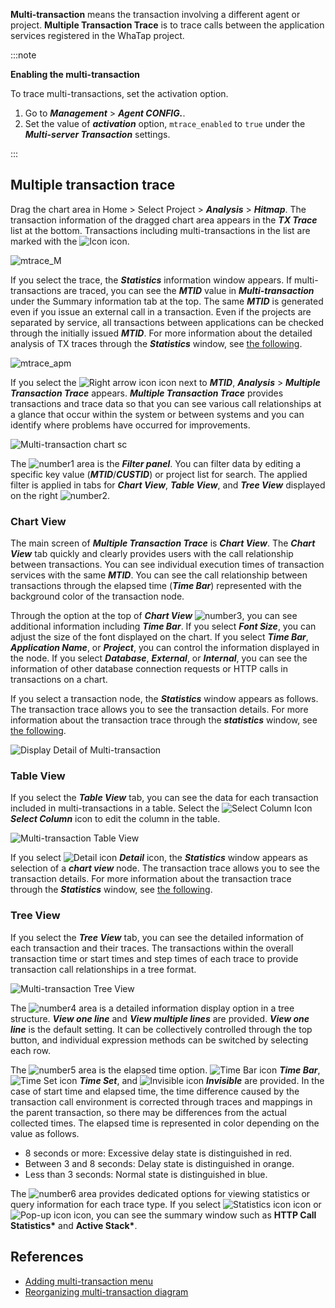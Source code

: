 **Multi-transaction** means the transaction involving a different agent or project. **Multiple Transaction Trace** is to trace calls between the application services registered in the WhaTap project. 

:::note

**Enabling the multi-transaction**

To trace multi-transactions, set the activation option. 

1.  Go to **_Management_** > **_Agent CONFIG._**. 
2.  Set the value of **_activation_** option, `mtrace_enabled` to `true` under the **_Multi-server Transaction_** settings.

:::

## Multiple transaction trace

Drag the chart area in Home > Select Project > **_Analysis_** > **_Hitmap_**. The transaction information of the dragged chart area appears in the **_TX Trace_** list at the bottom. Transactions including multi-transactions in the list are marked with the ![Icon](/img/ic-s-mult-transation.svg) icon.

![mtrace_M](/img/tx-trace-table.png)

If you select the trace, the **_Statistics_** information window appears. If multi-transactions are traced, you can see the **_MTID_** value in **_Multi-transaction_** under the Summary information tab at the top. The same **_MTID_** is generated even if you issue an external call in a transaction. Even if the projects are separated by service, all transactions between applications can be checked through the initially issued **_MTID_**. For more information about the detailed analysis of TX traces through the **_Statistics_** window, see [the following](trs-profile#details).

![mtrace_apm](/img/tx-trace-dt-up.png)

If you select the ![Right arrow icon](/img/ic-arrow-right.svg) icon next to **_MTID_**, **_Analysis_** > **_Multiple Transaction Trace_** appears. **_Multiple Transaction Trace_** provides transactions and trace data so that you can see various call relationships at a glance that occur within the system or between systems and you can identify where problems have occurred for improvements. 

![Multi-transaction chart sc](/img/multi-tx-cht.png)

The ![number1](/img/number-01.png) area is the **_Filter panel_**. You can filter data by editing a specific key value (**_MTID_**/**_CUSTID_**) or project list for search. The applied filter is applied in tabs for **_Chart View_**, **_Table View_**, and **_Tree View_** displayed on the right ![number2](/img/number-02.png).

### Chart View

The main screen of **_Multiple Transaction Trace_** is **_Chart View_**. The **_Chart View_** tab quickly and clearly provides users with the call relationship between transactions. You can see individual execution times of transaction services with the same **_MTID_**. You can see the call relationship between transactions through the elapsed time (**_Time Bar_**) represented with the background color of the transaction node. 

Through the option at the top of **_Chart View_** ![number3](/img/number-03.png), you can see additional information including **_Time Bar_**. If you select **_Font Size_**, you can adjust the size of the font displayed on the chart. If you select **_Time Bar_**, **_Application Name_**, or **_Project_**, you can control the information displayed in the node. If you select **_Database_**, **_External_**, or **_Internal_**, you can see the information of other database connection requests or HTTP calls in transactions on a chart.

If you select a transaction node, the **_Statistics_** window appears as follows. The transaction trace allows you to see the transaction details. For more information about the transaction trace through the **_statistics_** window, see [the following](trs-profile#details).

![Display Detail of Multi-transaction](/img/multi-tx-stat.png)

### Table View

If you select the **_Table View_** tab, you can see the data for each transaction included in multi-transactions in a table. Select the ![Select Column Icon](/img/ic-column.svg) **_Select Column_** icon to edit the column in the table. 

![Multi-transaction Table View](/img/multi-tx-tb.png)

If you select ![Detail icon](/img/ic-pageview.svg) **_Detail_** icon, the **_Statistics_** window appears as selection of a **_chart view_** node. The transaction trace allows you to see the transaction details. For more information about the transaction trace through the **_Statistics_** window, see [the following](trs-profile#details).

### Tree View

If you select the **_Tree View_** tab, you can see the detailed information of each transaction and their traces. The transactions within the overall transaction time or start times and step times of each trace to provide transaction call relationships in a tree format. 

![Multi-transaction Tree View](/img/multi-tx-tr.png)

The ![number4](/img/number-04.png) area is a detailed information display option in a tree structure. **_View one line_** and **_View multiple lines_** are provided. **_View one line_** is the default setting. It can be collectively controlled through the top button, and individual expression methods can be switched by selecting each row.

The ![number5](/img/number-05.png) area is the elapsed time option. ![Time Bar icon](/img/ic-dashbaord-bar-chart-h.svg) **_Time Bar_**, ![Time Set icon](/img/ic-custom-time.svg) **_Time Set_**, and ![Invisible icon](/img/ic-eye-invisible.svg) **_Invisible_** are provided. In the case of start time and elapsed time, the time difference caused by the transaction call environment is corrected through traces and mappings in the parent transaction, so there may be differences from the actual collected times. The elapsed time is represented in color depending on the value as follows.

-   8 seconds or more: <span class='etrs'>Excessive delay</span> state is distinguished in <span class='etrs'>red</span>.
-   Between 3 and 8 seconds: <span class='ov5ud10'>Delay</span> state is distinguished in <span class='ov5ud10'>orange</span>.
-   Less than 3 seconds: <span class='woer'>Normal</span> state is distinguished in <span class='woer'>blue</span>.

The ![number6](/img/number-06.png) area provides dedicated options for viewing statistics or query information for each trace type. If you select ![Statistics icon](/img/ic-static.svg) icon or ![Pop-up icon](/img/ic-popup.svg) icon, you can see the summary window such as **HTTP Call Statistics\*** and **Active Stack\***.

## References

-   [Adding multi-transaction menu](https://www.whatap.io/ko/blog/85/index.html)
-   [Reorganizing multi-transaction diagram](https://www.whatap.io/ko/blog/72/index.html)
